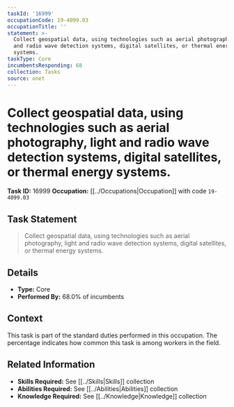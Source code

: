 ```yaml
---
taskId: '16999'
occupationCode: 19-4099.03
occupationTitle: ''
statement: >-
  Collect geospatial data, using technologies such as aerial photography, light
  and radio wave detection systems, digital satellites, or thermal energy
  systems.
taskType: Core
incumbentsResponding: 68
collection: Tasks
source: onet
---
```

# Collect geospatial data, using technologies such as aerial photography, light and radio wave detection systems, digital satellites, or thermal energy systems.

**Task ID:** 16999
**Occupation:** [[../Occupations|Occupation]] with code `19-4099.03`

## Task Statement

> Collect geospatial data, using technologies such as aerial photography, light and radio wave detection systems, digital satellites, or thermal energy systems.

## Details

- **Type:** Core
- **Performed By:** 68.0% of incumbents

## Context

This task is part of the standard duties performed in this occupation. The percentage indicates how common this task is among workers in the field.

## Related Information

- **Skills Required:** See [[../Skills|Skills]] collection
- **Abilities Required:** See [[../Abilities|Abilities]] collection
- **Knowledge Required:** See [[../Knowledge|Knowledge]] collection
